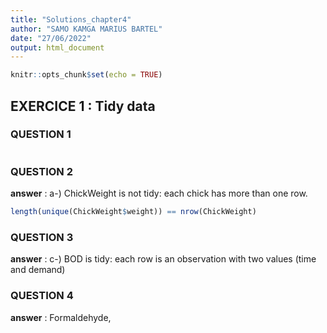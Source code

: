 ```yaml
---
title: "Solutions_chapter4"
author: "SAMO KAMGA MARIUS BARTEL"
date: "27/06/2022"
output: html_document
---
```


```r
knitr::opts_chunk$set(echo = TRUE)
```

## EXERCICE 1 : Tidy data

### QUESTION 1

```r

```

### QUESTION 2

**answer** : a-) ChickWeight is not tidy: each chick has more than one row.

```r
length(unique(ChickWeight$weight)) == nrow(ChickWeight)

```
### QUESTION 3

**answer** : c-) BOD is tidy: each row is an observation with two values (time and demand)

### QUESTION 4

**answer** : Formaldehyde, 
